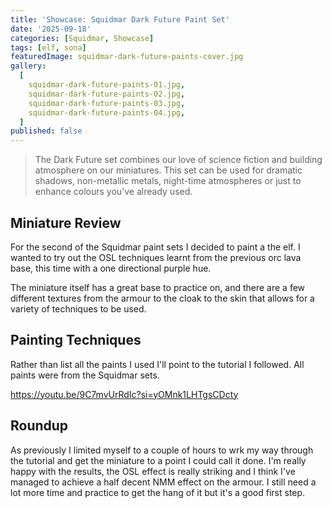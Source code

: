 ```yaml
---
title: 'Showcase: Squidmar Dark Future Paint Set'
date: '2025-09-18'
categories: [Squidmar, Showcase]
tags: [elf, sona]
featuredImage: squidmar-dark-future-paints-cover.jpg
gallery:
  [
    squidmar-dark-future-paints-01.jpg,
    squidmar-dark-future-paints-02.jpg,
    squidmar-dark-future-paints-03.jpg,
    squidmar-dark-future-paints-04.jpg,
  ]
published: false
---
```



> The Dark Future set combines our love of science fiction and building atmosphere on our miniatures. This set can be
> used for dramatic shadows, non-metallic metals, night-time atmospheres or just to enhance colours you've already used.

## Miniature Review

For the second of the Squidmar paint sets I decided to paint a the elf. I wanted to try out the OSL techniques learnt
from the previous orc lava base, this time with a one directional purple hue.

The miniature itself has a great base to practice on, and there are a few different textures from the armour to the
cloak to the skin that allows for a variety of techniques to be used.

## Painting Techniques

Rather than list all the paints I used I'll point to the tutorial I followed. All paints were from the Squidmar sets.

https://youtu.be/9C7mvUrRdIc?si=yOMnk1LHTgsCDcty

## Roundup

As previously I limited myself to a couple of hours to wrk my way through the tutorial and get the miniature to a point
I could call it done. I'm really happy with the results, the OSL effect is really striking and I think I've managed to
achieve a half decent NMM effect on the armour. I still need a lot more time and practice to get the hang of it but
it's a good first step.
